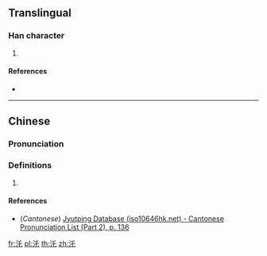 ==Translingual==

===Han character===
{{Han char|rn=85|rad=水|as=03|sn=6|four=|canj=EHP|ids=⿰氵乇}}

# {{defn|Han|sort=水03}}

====References====
* {{Han ref|kx=0605.040|dkj=17123|dj=0998.130|hdz=31552.060|uh=6C51|ud=27729}}

----

==Chinese==
{{zh-forms}}

===Pronunciation===
{{zh-pron
|m=tuō
|c=tok3
|mc=
|oc=
|cat=v,a
}}

===Definitions===
{{zh-hanzi}}

# {{rfdef|lang=zh}}

====References====
* (''Cantonese'') [http://www.iso10646hk.net/jp/document/download.jsp Jyutping Database (iso10646hk.net) - Cantonese Pronunciation List (Part 2), p. 136]

[[fr:汑]]
[[pl:汑]]
[[th:汑]]
[[zh:汑]]